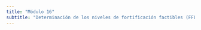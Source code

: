 ```yaml
---
title: "Módulo 16"
subtitle: "Determinación de los niveles de fortificación factibles (FFL), siguiendo las recomendaciones de la OMS y uso del sistema de indicadores seleccionados"
---
```

